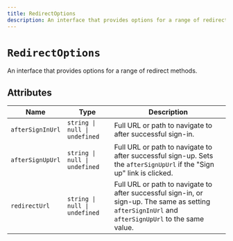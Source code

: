 ```yaml
---
title: RedirectOptions
description: An interface that provides options for a range of redirect methods.
---
```


# `RedirectOptions`

An interface that provides options for a range of redirect methods.

## Attributes

| Name | Type | Description |
| --- | --- | --- |
| `afterSignInUrl` | `string \| null \| undefined` | Full URL or path to navigate to after successful sign-in. |
| `afterSignUpUrl` | `string \| null \| undefined` | Full URL or path to navigate to after successful sign-up. Sets the `afterSignUpUrl` if the "Sign up" link is clicked. |
| `redirectUrl` | `string \| null \| undefined` | Full URL or path to navigate to after successful sign-in, or sign-up. The same as setting `afterSignInUrl` and `afterSignUpUrl` to the same value. |
